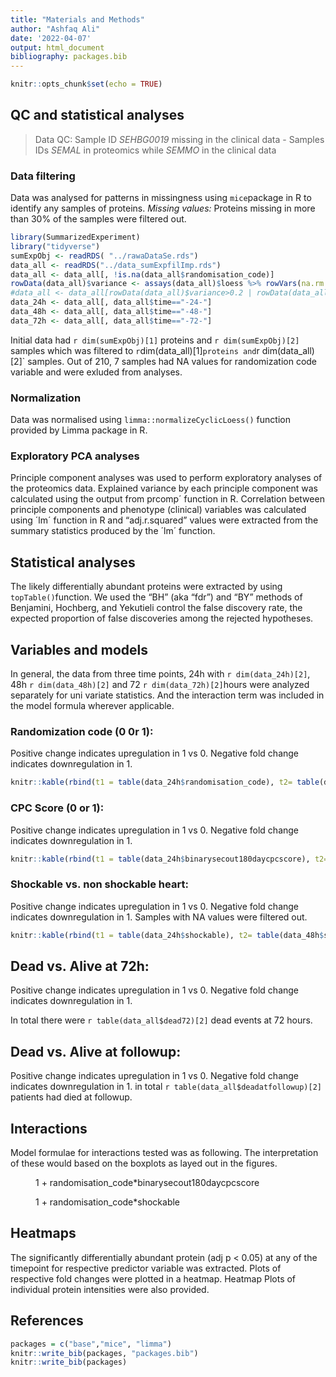 ```yaml
---
title: "Materials and Methods"
author: "Ashfaq Ali"
date: '2022-04-07'
output: html_document
bibliography: packages.bib
---
```


```r
knitr::opts_chunk$set(echo = TRUE)
```

## QC and statistical analyses

> Data QC: Sample ID *SEHBG0019* missing in the clinical data
 - Samples IDs *SEMAL* in proteomics while *SEMMO* in the clinical data
 
### Data filtering 

Data was analysed for patterns in missingness using `mice`package in R to identify any samples of proteins. 
*Missing values:* Proteins missing in more than 30% of the samples were filtered out.

```r
library(SummarizedExperiment)
library("tidyverse")
sumExpObj <- readRDS( "../rawaDataSe.rds")
data_all <- readRDS("../data_sumExpfilImp.rds")
data_all <- data_all[, !is.na(data_all$randomisation_code)]
rowData(data_all)$variance <- assays(data_all)$loess %>% rowVars(na.rm = TRUE)
#data_all <- data_all[rowData(data_all)$variance>0.2 | rowData(data_all)$variance<5, ]
data_24h <- data_all[, data_all$time=="-24-"]
data_48h <- data_all[, data_all$time=="-48-"]
data_72h <- data_all[, data_all$time=="-72-"]
```

Initial data had `r dim(sumExpObj)[1]` proteins and `r dim(sumExpObj)[2]` samples which was filtered to `r `dim(data_all)[1]` proteins and `r dim(data_all)[2]` samples.
Out of 210, 7 samples had NA values for randomization code variable and were exluded from analyses.

### Normalization 
Data was normalised using `limma::normalizeCyclicLoess()` function provided by Limma package in R. 

### Exploratory PCA analyses

Principle component analyses was used to perform exploratory analyses of the proteomics data. Explained variance by each principle component was calculated using the output from prcomp´ function in R. Correlation between principle components and phenotype (clinical) variables was calculated using ´lm´ function in R and "adj.r.squared" values were extracted from the summary statistics produced by the ´lm´ function.

## Statistical analyses

The likely differentially abundant proteins were extracted by using `topTable()`function. We used the "BH" (aka "fdr") and "BY" methods of Benjamini, Hochberg, and Yekutieli control the false discovery rate, the expected proportion of false discoveries among the rejected hypotheses. 

## Variables and models

In general, the data from three time points, 24h with `r dim(data_24h)[2]`, 48h `r dim(data_48h)[2]` and 72 `r dim(data_72h)[2]`hours were analyzed separately for uni variate statistics. And the interaction term was included in the model formula wherever applicable.

### Randomization code (0 0r 1):

Positive change indicates upregulation in 1 vs 0. Negative fold change indicates downregulation in 1.

```r
knitr::kable(rbind(t1 = table(data_24h$randomisation_code), t2= table(data_48h$randomisation_code), t3=table(data_72h$randomisation_code)))
```
### CPC Score (0 or 1): 

Positive change indicates upregulation in 1 vs 0. Negative fold change indicates downregulation in 1. 

```r
knitr::kable(rbind(t1 = table(data_24h$binarysecout180daycpcscore), t2= table(data_48h$binarysecout180daycpcscore), t3=table(data_72h$binarysecout180daycpcscore)))
```

### Shockable vs. non shockable heart:

Positive change indicates upregulation in 1 vs 0. Negative fold change indicates downregulation in 1.
Samples with NA values were filtered out.

```r
knitr::kable(rbind(t1 = table(data_24h$shockable), t2= table(data_48h$shockable), t3=table(data_72h$shockable)))
```

## Dead vs. Alive at 72h:

Positive change indicates upregulation in 1 vs 0. Negative fold change indicates downregulation in 1.

In total there were `r table(data_all$dead72)[2]` dead events at 72 hours. 

## Dead vs. Alive at followup:

Positive change indicates upregulation in 1 vs 0. Negative fold change indicates downregulation in 1. 
in total `r table(data_all$deadatfollowup)[2]` patients had died at followup.



## Interactions

Model formulae for interactions tested was as following. The interpretation of these would based on the boxplots as layed out in the figures.

~ 1 + randomisation_code*binarysecout180daycpcscore

~ 1 + randomisation_code*shockable

## Heatmaps

The significantly differentially abundant protein (adj p < 0.05) at any of the timepoint for respective predictor variable was extracted. Plots of respective fold changes were plotted in a heatmap. Heatmap Plots of individual protein intensities were also provided. 


## References

```r
packages = c("base","mice", "limma")
knitr::write_bib(packages, "packages.bib")
knitr::write_bib(packages)
```


